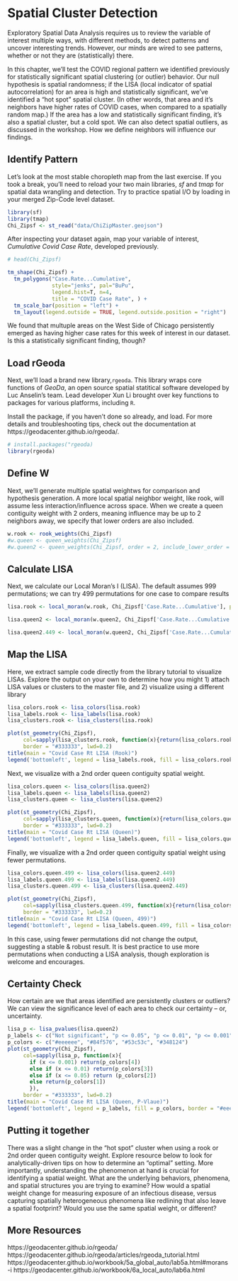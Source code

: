 # Spatial Cluster Detection

Exploratory Spatial Data Analysis requires us to review the variable of interest multiple ways, with different methods, to detect patterns and uncover interesting trends. However, our minds are wired to see patterns, whether or not they are (statistically) there. 

In this chapter, we'll test the COVID regional pattern we identified previously for statistically significant spatial clustering (or outlier) behavior. Our null hypothesis is spatial randomness; if the LISA (local indicator of spatial autocorrelation) for an area is high and statistically significant, we've identified a "hot spot" spatial cluster. (In other words, that area and it's neighbors have higher rates of COVID cases, when compared to a spatially random map.) If the area has a low and statistically significant finding, it's also a spatial cluster, but a cold spot. We can also detect spatial outliers, as discussed in the workshop. How we define neighbors will influence our findings.
 
## Identify Pattern
Let's look at the most stable choropleth map from the last exercise. If you took a break, you'll need to reload your two main libraries, *sf* and *tmap* for spatial data wrangling and detection. Try to practice spatial I/O by loading in your merged Zip-Code level dataset.

```r
library(sf)
library(tmap)
Chi_Zipsf <- st_read("data/ChiZipMaster.geojson")
```

After inspecting your dataset again, map your variable of interest, *Cumulative Covid Case Rate*, developed previously. 

```r
# head(Chi_Zipsf) 

tm_shape(Chi_Zipsf) +
  tm_polygons("Case.Rate...Cumulative", 
              style="jenks", pal="BuPu",
              legend.hist=T, n=4,
              title = "COVID Case Rate", ) + 
  tm_scale_bar(position = "left") + 
  tm_layout(legend.outside = TRUE, legend.outside.position = "right")

```

We found that multuple areas on the West Side of Chicago persistently emerged as having higher case rates for this week of interest in our dataset. Is this a statistically significant finding, though?

## Load rGeoda 

Next, we'll load a brand new library,`rgeoda`. This library wraps core functions of *GeoDa*, an open source spatial statitical software developed by Luc Anselin's team. Lead developer Xun Li brought over key functions to packages for various platforms, including `R`. 

Install the package, if you haven't done so already, and load. For more details and troubleshooting tips, check out the documentation at https://geodacenter.github.io/rgeoda/.

```r
# install.packages("rgeoda)
library(rgeoda)
```


## Define W

Next, we'll generate multiple spatial weightws for comparison and hypothesis generation. A more local spatial neighbor weight, like rook, will assume less interaction/influence across space. When we create a queen contiguity weight with 2 orders, meaning influence may be up to 2 neighbors away, we specify that lower orders are also included.

```r
w.rook <- rook_weights(Chi_Zipsf)
#w.queen <- queen_weights(Chi_Zipsf)
#w.queen2 <- queen_weights(Chi_Zipsf, order = 2, include_lower_order = TRUE)
```

## Calculate LISA

Next, we calculate our Local Moran's I (LISA). The default assumes 999 permutations; we can try 499 permutations for one case to compare results 

```r
lisa.rook <- local_moran(w.rook, Chi_Zipsf['Case.Rate...Cumulative'], permutations = 999)

lisa.queen2 <- local_moran(w.queen2, Chi_Zipsf['Case.Rate...Cumulative'], permutations = 999)

lisa.queen2.449 <- local_moran(w.queen2, Chi_Zipsf['Case.Rate...Cumulative'], permutations = 449)

```

## Map the LISA
Here, we extract sample code directly from the library tutorial to visualize LISAs. Explore the output on your own to determine how you might 1) attach LISA values or clusters to the master file, and 2) visualize using a different library

```r
lisa_colors.rook <- lisa_colors(lisa.rook)
lisa_labels.rook <- lisa_labels(lisa.rook)
lisa_clusters.rook <- lisa_clusters(lisa.rook)

plot(st_geometry(Chi_Zipsf), 
     col=sapply(lisa_clusters.rook, function(x){return(lisa_colors.rook[[x+1]])}), 
     border = "#333333", lwd=0.2)
title(main = "Covid Case Rt LISA (Rook)")
legend('bottomleft', legend = lisa_labels.rook, fill = lisa_colors.rook, border = "#eeeeee")
```

Next, we visualize with a 2nd order queen contiguity spatial weight.

```r
lisa_colors.queen <- lisa_colors(lisa.queen2)
lisa_labels.queen <- lisa_labels(lisa.queen2)
lisa_clusters.queen <- lisa_clusters(lisa.queen2)

plot(st_geometry(Chi_Zipsf), 
     col=sapply(lisa_clusters.queen, function(x){return(lisa_colors.queen[[x+1]])}), 
     border = "#333333", lwd=0.2)
title(main = "Covid Case Rt LISA (Queen)")
legend('bottomleft', legend = lisa_labels.queen, fill = lisa_colors.queen)
```

Finally, we visualize with a 2nd order queen contiguity spatial weight using fewer permutations.

```r
lisa_colors.queen.499 <- lisa_colors(lisa.queen2.449)
lisa_labels.queen.499 <- lisa_labels(lisa.queen2.449)
lisa_clusters.queen.499 <- lisa_clusters(lisa.queen2.449)

plot(st_geometry(Chi_Zipsf), 
     col=sapply(lisa_clusters.queen.499, function(x){return(lisa_colors.queen.499[[x+1]])}), 
     border = "#333333", lwd=0.2)
title(main = "Covid Case Rt LISA (Queen, 499)")
legend('bottomleft', legend = lisa_labels.queen.499, fill = lisa_colors.queen.499)
```

In this case, using fewer permutations did not change the output, suggesting a stable & robust result. It is best practice to use more permutations when conducting a LISA analysis, though exploration is welcome and encourages.

## Certainty Check

How certain are we that areas identified are persistently clusters or outliers? We can view the significance level of each area to check our certainty -- or, uncertainty.

```r
lisa_p <- lisa_pvalues(lisa.queen2)
p_labels <- c("Not significant", "p <= 0.05", "p <= 0.01", "p <= 0.001")
p_colors <- c("#eeeeee", "#84f576", "#53c53c", "#348124")
plot(st_geometry(Chi_Zipsf), 
     col=sapply(lisa_p, function(x){
       if (x <= 0.001) return(p_colors[4])
       else if (x <= 0.01) return(p_colors[3])
       else if (x <= 0.05) return (p_colors[2])
       else return(p_colors[1])
       }), 
     border = "#333333", lwd=0.2)
title(main = "Covid Case Rt LISA (Queen, P-Vlaue)")
legend('bottomleft', legend = p_labels, fill = p_colors, border = "#eeeeee")
```

## Putting it together

There was a slight change in the "hot spot" cluster when using a rook or 2nd order queen contiguity weight. Explore resource below to look for analytically-driven tips on how to determine an "optimal" setting. More importantly, understanding the phenomenon at hand is crucial for identifying a spatial weight. What are the underlying behaviors, phenomena, and spatial structures you are trying to examine? How would a spatial weight change for measuring exposure of an infectious disease, versus capturing spatially heterogeneous phenomena like redlining that also leave a spatial footprint? Would you use the same spatial weight, or different?

## More Resources {-}
https://geodacenter.github.io/rgeoda/
https://geodacenter.github.io/rgeoda/articles/rgeoda_tutorial.html
https://geodacenter.github.io/workbook/5a_global_auto/lab5a.html#morans-i
https://geodacenter.github.io/workbook/6a_local_auto/lab6a.html
